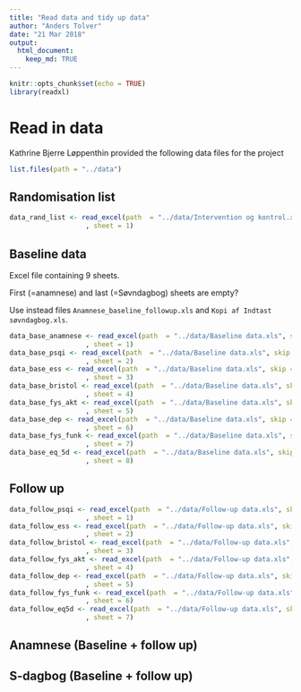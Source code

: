 ```yaml
---
title: "Read data and tidy up data"
author: "Anders Tolver"
date: "21 Mar 2018"
output: 
  html_document:
    keep_md: TRUE
---
```


```r
knitr::opts_chunk$set(echo = TRUE)
library(readxl)
```

# Read in data

Kathrine Bjerre Løppenthin provided the following data files for the project

```r
list.files(path = "../data")
```

## Randomisation list

```r
data_rand_list <- read_excel(path  = "../data/Intervention og kontrol.xlsx"
                   , sheet = 1)
```

## Baseline data

Excel file containing 9 sheets. 

First (=anamnese) and last (=Søvndagbog) sheets are  empty?

Use instead files `Anamnese_baseline_followup.xls` and `Kopi af Indtast søvndagbog.xls`.

```r
data_base_anamnese <- read_excel(path  = "../data/Baseline data.xls", skip = 1
                   , sheet = 1)
data_base_psqi <- read_excel(path  = "../data/Baseline data.xls", skip = 1
                   , sheet = 2)
data_base_ess <- read_excel(path  = "../data/Baseline data.xls", skip = 1
                   , sheet = 3)
data_base_bristol <- read_excel(path  = "../data/Baseline data.xls", skip = 1
                   , sheet = 4)
data_base_fys_akt <- read_excel(path  = "../data/Baseline data.xls", skip = 1
                   , sheet = 5)
data_base_dep <- read_excel(path  = "../data/Baseline data.xls", skip = 1
                   , sheet = 6)
data_base_fys_funk <- read_excel(path  = "../data/Baseline data.xls", skip = 1
                   , sheet = 7)
data_base_eq_5d <- read_excel(path  = "../data/Baseline data.xls", skip = 1
                   , sheet = 8)

```

## Follow up

```r
data_follow_psqi <- read_excel(path  = "../data/Follow-up data.xls", skip = 1
                   , sheet = 1)
data_follow_ess <- read_excel(path  = "../data/Follow-up data.xls", skip = 1
                   , sheet = 2)
data_follow_bristol <- read_excel(path  = "../data/Follow-up data.xls", skip = 1
                   , sheet = 3)
data_follow_fys_akt <- read_excel(path  = "../data/Follow-up data.xls", skip = 1
                   , sheet = 4)
data_follow_dep <- read_excel(path  = "../data/Follow-up data.xls", skip = 1
                   , sheet = 5)
data_follow_fys_funk <- read_excel(path  = "../data/Follow-up data.xls", skip = 1
                   , sheet = 6)
data_follow_eq5d <- read_excel(path  = "../data/Follow-up data.xls", skip = 1
                   , sheet = 7)
```

## Anamnese (Baseline + follow up)

## S-dagbog (Baseline + follow up)